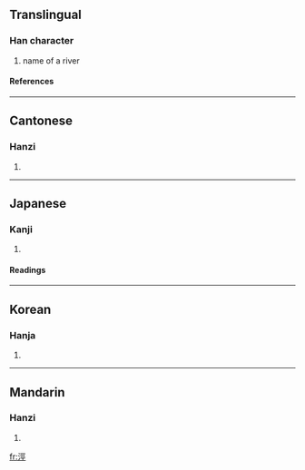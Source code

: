 {{see|泾}}

==Translingual==
===Han character===
{{Han char|rn=85|rad=水|as=07|sn=10|four=3111<sub>1</sub>|canj=水一女一 (EMVM)}}
# name of a river
====References====
{{Han ref|kx=0626.080|dkj=17526|dj=1027.140|hdz=31620.150|uh=6D87|ud=28039|bh=AEF9|bd=44793}}

----
==Cantonese==
===Hanzi===
{{yue-hanzi|jyut=|y=ging1}}
# {{defn|Cantonese}}

----
==Japanese==
===Kanji===
{{ja-kanji|grade=|rs=水07}}
# {{defn|Japanese}} 
====Readings====
{{ja-readings|on=[[てい]] (tei), [[きょう]] (kyō)|kun=[[みぞ]] (mizo)}}

----
==Korean==
===Hanja===
{{ko-hanja|hangeul=경|eumhun=|rv=gyeong|mr=kyŏng|y=kyeng}}
# {{defn|Korean}}

----
==Mandarin==
===Hanzi===
{{cmn-hanzi|sim=泾|pin=[[jīng]] ([[jing1]])|wg=ching<sup>1</sup>}}
# {{defn|Mandarin}}

[[fr:涇]]